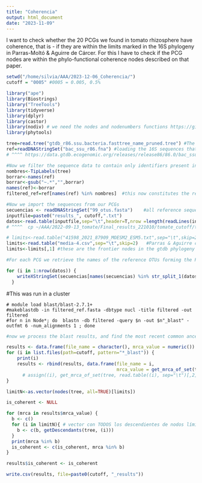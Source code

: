 ```yaml
---
title: "Coherencia"
output: html_document
date: "2023-11-09"
---
```


I want to check whether the 20 PCGs we found in tomato rhizosphere have coherence, that is - if they are within the limits marked in the 16S phylogeny in Parras-Moltó & Aguirre de Cárcer. For this I have to check if the PCG nodes are within the phylo-functional coherence nodes described on that paper.


```r
setwd("/home/silvia/AAA/2023-12-06_Coherencia/")
cutoff = "0005" #0005 = 0.005, 0.5%
```

```r
library("ape")
library(Biostrings)
library("TreeTools")
library(tidyverse)
library(dplyr)
library(castor)
library(nodiv) # we need the nodes and nodenumbers functions https://github.com/mkborregaard/nodiv
library(phytools)
```

```r
tree=read.tree("gtdb_r86.ssu.bacteria.fasttree_name_pruned.tree") #The named and pruned 16S tree from Parras $ Aguirre de Cárcer 2021 is loaded here
ref=readDNAStringSet("bac_ssu_r86.fna") #loading the 16S sequences that gave rise to the original tree
# ^^^^ https://data.gtdb.ecogenomic.org/releases/release86/86.0/bac_ssu_r86.fna

#Now we filter the sequence data to contain only identifiers present in the tree
nombres<-TipLabels(tree)
borrar<-names(ref)
borrar<-gsub("~.*","",borrar)
names(ref)<-borrar
filtered_ref=ref[names(ref) %in% nombres]  #this now constitutes the reference dataset

#Now we import the sequences from our PCGs
secuencias <- readDNAStringSet("99_otus.fasta")    #all reference sequences
inputfile=paste0("results_", cutoff,".txt")
datos<-read.table(inputfile,sep="\t",header=T,nrow =length(readLines(inputfile))-2)   #our PCG data
# ^^^^  cp ~/AAA/2022-09-13_tomate/Final_results_221010/tomate_cutoff/tomate_bc_0.005/Tree/results.txt ~/AAA/2023-12-06_Coherencia/results_0.005.txt

# limits<-read.table("41598_2021_87909_MOESM2_ESM5.txt",sep="\t",skip=2)   #Parras & Aguirre coherence limits in 16S
limits<-read.table("media-4.csv",sep="\t",skip=2)   #Parras & Aguirre coherence limits in 16S
limits<-limits[,1] #these are the frontier nodes in the gtdb phylogeny

#For each PCG we retrieve the names of the reference OTUs forming the PCG, then we sample the reference set for these sequences

for (i in 1:nrow(datos)) {
    writeXStringSet(secuencias[names(secuencias) %in% str_split_1(datos[(i),9], ";")], paste(cutoff, "/Node_",datos[(i),1],sep=""))
  }
```

#This was run in a cluster
```
# module load blast/blast-2.7.1+
#makeblastdb -in filtered_ref.fasta -dbtype nucl -title filtered -out filtered
#for n in Node*; do  blastn -db filtered -query $n -out $n"_blast" -outfmt 6 -num_alignments 1 ; done
```

```r
#now we process the blast results, and find the most recent common ancestor of the sequences arising from each PCG

results <- data.frame(file_name = character(), mrca_value = numeric())
for (i in list.files(path=cutoff, pattern="*_blast")) {
    print(i)
    results <- rbind(results, data.frame(file_name = i, 
                                         mrca_value = get_mrca_of_set(tree, read.table(paste0(cutoff, "/", i), sep="\t")[,2])))
      # assign((i), get_mrca_of_set(tree, read.table((i), sep="\t")[,2]))
}

limitN<-as.vector(nodes(tree, all=TRUE)[limits])

is_coherent <- NULL

for (mrca in results$mrca_value) {
  b <- c()
  for (i in limitN){ # vector con TODOS los descendientes de nodos límite
    b <- c(b, getDescendants(tree, (i)))
  }
  print(mrca %in% b)
  is_coherent <- c(is_coherent, mrca %in% b)
}

results$is_coherent <- is_coherent

write.csv(results, file=paste0(cutoff, "_results"))
```
